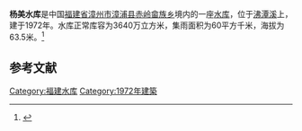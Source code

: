 {{Infobox Reservoir 
|name = 杨美水库
|nickname = 
|image = 
|image_caption = 
|map = 
|map_caption = 
|pushpin_map = China Fujian
|pushpin_map_caption = 
|code = BGD55100983
|class = 
|location_of_reservoir = [[福建省|福建省]][[漳州市|漳州市]][[漳浦县|漳浦县]][[赤岭畲族乡|赤岭畲族乡]]
|location_of_dam = 
|inflow = 
|outflow = 
|catchment_area = 60
|reservoir_area = 
|mean_depth = 
|maximum_depth = 
|flood_level = 
|normal_water_level = 
|dead_water_level = 
|water_quality = 
|island = 
|maximum_storage_capacity = 
|normal_storage_capacity = 3640万
|dead_storage_capacity = 
|type_of_dam = 
|elevation_of_dam = 
|height_of_dam = 
|length_of_dam = 
|width_of_dam = 
|installed_capacity = 
|irrigated_area =
|start = 
|complete = 1972年
|cost = 
|emigrate = 
|latd = 24.2616
|latm = 
|lats = 
|latNS = N
|longd = 117.865
|longm = 
|longs = 
|longEW = E
|website = 
|footnotes = 
}}
<mapframe latitude="24.2616" longitude="117.865" zoom="13" width="280" height="300" align="right" />
'''杨美水库'''是中国[[福建省|福建省]][[漳州市|漳州市]][[漳浦县|漳浦县]][[赤岭畲族乡|赤岭畲族乡]]境内的一座[[水库|水库]]，位于[[沸潭溪|沸潭溪]]上，建于1972年。水库正常库容为3640万立方米，集雨面积为60平方千米，海拔为63.5米。<ref>{{cite web|url=http://brim.ihb.ac.cn/12/CN/12.asp |title=中国大中型水库基本特征数据库 |work=中国生物多样性信息系统内陆水体生物学分部 |deadurl=yes |archiveurl=https://web.archive.org/web/20120402061833/http://brim.ihb.ac.cn/12/CN/12.asp |archivedate=2012-04-02 }}</ref>
== 参考文献 ==
{{Reflist}}

{{福建小作品}}

[[Category:福建水库|Category:福建水库]]
[[Category:1972年建築|Category:1972年建築]]